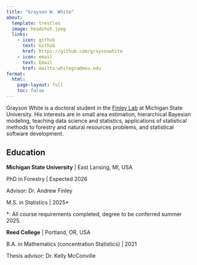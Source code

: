 ```yaml
---
title: "Grayson W. White"
about:
  template: trestles
  image: headshot.jpeg
  links:
    - icon: github
      text: Github
      href: https://github.com/graysonwhite
    - icon: email
      text: Email
      href: mailto:whitegra@msu.edu
format:
  html:
    page-layout: full
    toc: false
---
```


Grayson White is a doctoral student in the [Finley Lab](https://www.finley-lab.com) at Michigan State University. His interests are in small area estimation, hierarchical Bayesian modeling, teaching data science and statistics, applications of statistical methods to forestry and natural resources problems, and statistical software development.

## Education

**Michigan State University** | East Lansing, MI, USA

PhD in Forestry | Expected 2026

Advisor: Dr. Andrew Finley

M.S. in Statistics | 2025*

*: All course requirements completed, degree to be conferred summer 2025.

**Reed College** | Portland, OR, USA

B.A. in Mathematics (concentration Statistics) | 2021

Thesis advisor: Dr. Kelly McConville

<!-- ## Experience -->
